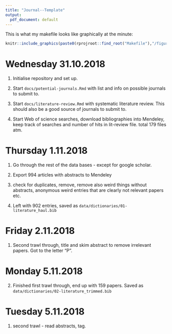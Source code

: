 ```yaml
---
title: "Journal--Template"
output:
  pdf_document: default
---
```



This is what my makefile looks like graphically at the minute:

```r
knitr::include_graphics(paste0(rprojroot::find_root("Makefile"),"/figures/make.png"))
```

# Wednesday 31.10.2018

1. Initialise repository and set up. 

2. Start `docs/potential-journals.Rmd` with list and info on possible journals to submit to. 

3. Start `docs/literature-review.Rmd` with systematic literature review. This should also be a good source of journals to submit to. 

4. Start Web of science searches, download bibliographies into Mendeley, keep track of searches and number of hits in lit-review file. total 179 files atm. 

# Thursday 1.11.2018

1. Go through the rest of the data bases - except for google scholar. 

2. Export 994 articles with abstracts to Mendeley

3. check for duplicates, remove, remove also weird things without abstracts, anonymous weird entries that are clearly not relevant papers etc. 

4. Left with 902 entries, saved as `data/dictionaries/01-literature_haul.bib`

# Friday 2.11.2018

1. Second trawl through, title and skim abstract to remove irrelevant papers. Got to the letter "P". 

# Monday 5.11.2018

2. Finished first trawl through, end up with 159 papers. Saved as `data/dictionaries/02-literature_trimmed.bib`

# Tuesday 5.11.2018

1. second trawl - read abstracts, tag. 